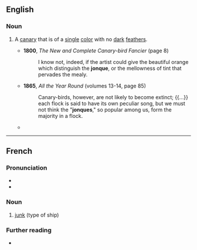 ==English==

===Noun===
{{en-noun}}

# A [[canary]] that is of a [[single]] [[color]] with no [[dark]] [[feather]]s.
#: {{cot|en|mealy}}
#* '''1800''', ''The New and Complete Canary-bird Fancier'' (page 8)
#*: I know not, indeed, if the artist could give the beautiful orange which distinguish {{sic}} the '''jonque''', or the mellowness of tint that pervades the mealy.
#* '''1865''', ''All the Year Round'' (volumes 13-14, page 85)
#*: Canary-birds, however, are not likely to become extinct; {{...}} each flock is said to have its own peculiar song, but we must not think the "'''jonques'''," so popular among us, form the majority in a flock.
#* {{quote-book|en|year=1875| title=The Bird-Keeper's Guide and Companion|author=| page=19| passage=Pied birds are produced by matching a green '''jonque''' with a clean '''jonque''', or a mealy hen.}}

----

==French==

===Pronunciation===
* {{fr-IPA}}
* {{audio|fr|LL-Q150 (fra)-Pamputt-jonque.wav|Audio}}

===Noun===
{{fr-noun|f}}

# [[junk]] (type of ship)

===Further reading===
* {{R:TLFi}}

{{C|fr|Watercraft}}